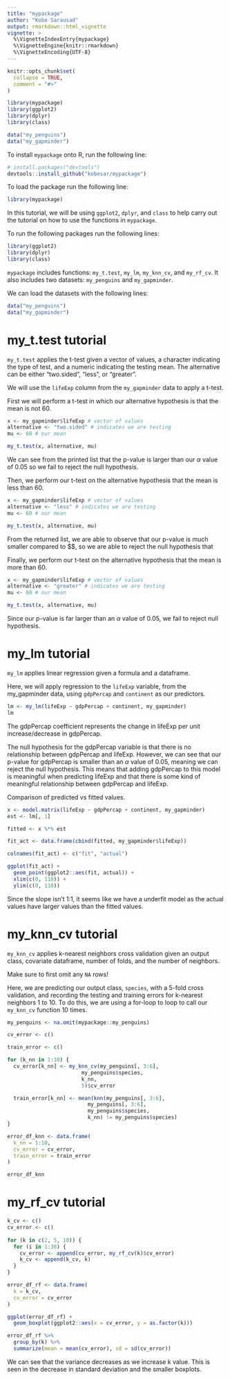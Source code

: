 ```yaml
---
title: "mypackage"
author: "Kobe Sarausad"
output: rmarkdown::html_vignette
vignette: >
  %\VignetteIndexEntry{mypackage}
  %\VignetteEngine{knitr::rmarkdown}
  %\VignetteEncoding{UTF-8}
---
```


```r
knitr::opts_chunk$set(
  collapse = TRUE,
  comment = "#>"
)

library(mypackage)
library(ggplot2)
library(dplyr)
library(class)

data("my_penguins")
data("my_gapminder")
```

To install `mypackage` onto R, run the following line:

```r
# install.packages("devtools")
devtools::install_github("kobesar/mypackage")
```

To load the package run the following line:

```r
library(mypackage)
```

In this tutorial, we will be using `ggplot2`, `dplyr`, and `class` to help carry out the tutorial on how to use the functions in `mypackage`.

To run the following packages run the following lines:

```r
library(ggplot2)
library(dplyr)
library(class)
```

`mypackage` includes functions: `my_t.test`, `my_lm`, `my_knn_cv`, and `my_rf_cv`. It also includes two datasets: `my_penguins` and `my_gapminder`. 

We can load the datasets with the following lines:

```r
data("my_penguins")
data("my_gapminder")
```

# my_t.test tutorial

`my_t.test` applies the t-test given a vector of values, a character indicating the type of test, and a numeric indicating the testing mean. The alternative can be either "two.sided", "less", or "greater". 

We will use the `lifeExp` column from the `my_gapminder` data to apply a t-test.

First we will perform a t-test in which our alternative hypothesis is that the mean is not 60.

```r
x <- my_gapminder$lifeExp # vector of values
alternative <- "two.sided" # indicates we are testing 
mu <- 60 # our mean

my_t.test(x, alternative, mu)
```

We can see from the printed list that the p-value is larger than our $\alpha$ value of 0.05 so we fail to reject the null hypothesis.

Then, we perform our t-test on the alternative hypothesis that the mean is less than 60.

```r
x <- my_gapminder$lifeExp # vector of values
alternative <- "less" # indicates we are testing 
mu <- 60 # our mean

my_t.test(x, alternative, mu)
```

From the returned list, we are able to observe that our p-value is much smaller compared to $\alpha\$, so we are able to reject the null hypothesis that 

Finally, we perform our t-test on the alternative hypothesis that the mean is more than 60.

```r
x <- my_gapminder$lifeExp # vector of values
alternative <- "greater" # indicates we are testing 
mu <- 60 # our mean

my_t.test(x, alternative, mu)
```

Since our p-value is far larger than an $\alpha$ value of 0.05, we fail to reject null hypothesis.

# my_lm tutorial

`my_lm` applies linear regression given a formula and a dataframe.

Here, we will apply regression to the `lifeExp` variable, from the my_gapminder data, using `gdpPercap` and `continent` as our predictors.

```r
lm <- my_lm(lifeExp ~ gdpPercap + continent, my_gapminder)
lm
```

The gdpPercap coefficient represents the change in lifeExp per unit increase/decrease in gdpPercap. 

The null hypothesis for the gdpPercap variable is that there is no relationship between gdpPercap and lifeExp. However, we can see that our p-value for gdpPercap is smaller than an $\alpha$ value of 0.05, meaning we can reject the null hypothesis. This means that adding gdpPercap to this model is meaningful when predicting lifeExp and that there is some kind of meaningful relationship between gdpPercap and lifeExp.

Comparison of predicted vs fitted values.

```r
x <- model.matrix(lifeExp ~ gdpPercap + continent, my_gapminder)
est <- lm[, 1]

fitted <- x %*% est

fit_act <- data.frame(cbind(fitted, my_gapminder$lifeExp))

colnames(fit_act) <- c("fit", "actual")

ggplot(fit_act) +
  geom_point(ggplot2::aes(fit, actual)) +
  xlim(c(0, 110)) +
  ylim(c(0, 110))
```

Since the slope isn't 1:1, it seems like we have a underfit model as the actual values have larger values than the fitted values.

# my_knn_cv tutorial

`my_knn_cv` applies k-nearest neighbors cross validation given an output class, covariate dataframe, number of folds, and the number of neighbors.

Make sure to first omit any `NA` rows!

Here, we are predicting our output class, `species`, with a 5-fold cross validation, and recording the testing and training errors for k-nearest neighbors 1 to 10. To do this, we are using a for-loop to loop to call our `my_knn_cv` function 10 times.

```r
my_penguins <- na.omit(mypackage::my_penguins)

cv_error <- c()

train_error <- c()

for (k_nn in 1:10) {
  cv_error[k_nn] <- my_knn_cv(my_penguins[, 3:6], 
                        my_penguins$species,
                        k_nn, 
                        5)$cv_error

  train_error[k_nn] <- mean(knn(my_penguins[, 3:6], 
                          my_penguins[, 3:6], 
                          my_penguins$species, 
                          k_nn) != my_penguins$species)
}

error_df_knn <- data.frame(
  k_nn = 1:10,
  cv_error = cv_error,
  train_error = train_error
)

error_df_knn
```

# my_rf_cv tutorial

```r
k_cv <- c()
cv_error <- c()
  
for (k in c(2, 5, 10)) {
  for (i in 1:30) {
    cv_error <- append(cv_error, my_rf_cv(k)$cv_error)
    k_cv <- append(k_cv, k)
  }
}

error_df_rf <- data.frame(
  k = k_cv,
  cv_error = cv_error
)

ggplot(error_df_rf) +
  geom_boxplot(ggplot2::aes(x = cv_error, y = as.factor(k)))

error_df_rf %>% 
  group_by(k) %>% 
  summarize(mean = mean(cv_error), sd = sd(cv_error))
```

We can see that the variance decreases as we increase k value. This is seen in the decrease in standard deviation and the smaller boxplots. 
